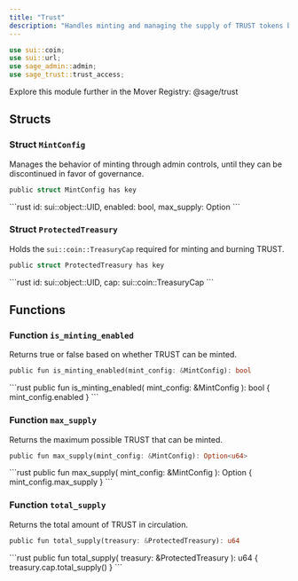 ```yaml
---
title: "Trust"
description: "Handles minting and managing the supply of TRUST tokens based on verified user actions."
---
```


```rust
use sui::coin;
use sui::url;
use sage_admin::admin;
use sage_trust::trust_access;
```

<Tip>
  Explore this module further in the Mover Registry: @sage/trust
</Tip>

## Structs

### Struct `MintConfig`

Manages the behavior of minting through admin controls, until they can be discontinued in favor of governance.

```rust
public struct MintConfig has key
```

<Expandable title="Fields">
  ```rust
    id: sui::object::UID,
    enabled: bool,
    max_supply: Option<u64>
  ```
</Expandable>

### Struct `ProtectedTreasury`

Holds the `sui::coin::TreasuryCap` required for minting and burning TRUST.

```rust
public struct ProtectedTreasury has key
```

<Expandable title="Fields">
  ```rust
    id: sui::object::UID,
    cap: sui::coin::TreasuryCap<TRUST>
  ```
</Expandable>

## Functions

### Function `is_minting_enabled`

Returns true or false based on whether TRUST can be minted.

```rust
public fun is_minting_enabled(mint_config: &MintConfig): bool
```

<Expandable title="Implementation">
  ```rust
    public fun is_minting_enabled(
        mint_config: &MintConfig
    ): bool {
        mint_config.enabled
    }
  ```
</Expandable>

### Function `max_supply`

Returns the maximum possible TRUST that can be minted.

```rust
public fun max_supply(mint_config: &MintConfig): Option<u64>
```

<Expandable title="Implementation">
  ```rust
    public fun max_supply(
        mint_config: &MintConfig
    ): Option<u64> {
        mint_config.max_supply
    }
  ```
</Expandable>

### Function `total_supply`

Returns the total amount of TRUST in circulation.

```rust
public fun total_supply(treasury: &ProtectedTreasury): u64
```

<Expandable title="Implementation">
  ```rust
    public fun total_supply(
        treasury: &ProtectedTreasury
    ): u64 {
        treasury.cap.total_supply()
    }
  ```
</Expandable>